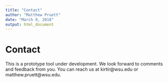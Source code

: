 ---
title: "Contact"
author: "Matthew Pruett"
date: "March 9, 2018"
output: html_document
---
  
# Contact

This is a prototype tool under development. We look forward to comments and feedback from you. You can reach us at kirtir@wsu.edu or matthew.pruett@wsu.edu.